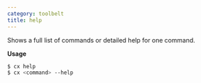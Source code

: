 ```yaml
---
category: toolbelt
title: help
---
```


Shows a full list of commands or detailed help for one command.

**Usage**

```bash
$ cx help
$ cx <command> --help
```
